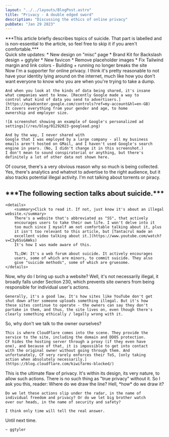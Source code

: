 ```yaml
---
layout: "../../layouts/BlogPost.astro"
title: "Privacy - A double edged sword"
description: "Discussing the ethics of online privacy"
pubDate: "Jan 29 2023"
---
```


<section>
    ***This article briefly describes topics of suicide. That part is
    labelled and is non-essential to the article, so feel free to skip
    it if you aren't comfortable.***
</section>
<section>
    Quick site updates:
    * New design on "misc" page
    * Brand Kit for Backslash design + ggtyler
    * New favicon
    * Remove placeholder images
    * Fix Tailwind margin and link colors
      - Building + running no longer breaks the site
</section>
<section>
    Now I'm a supporter for online privacy. I think it's pretty
    reasonable to not have your identity lying around on the internet,
    much like how you don't want everyone to know who you are when
    you're trying to take a dump.

    And when you look at the kinds of data being shared, it's insane
    what companies want to know. [Recently Google made a way to
    control what kind of data you send to advertisers.](https://myadcenter.google.com/controls?ref=my-account&hl=en-GB)
    It covers everything from your gender and age, to home
    ownership and employer size. 
    
    ![A screenshot showing an example of Google's personalized ad settings](/res/blog/01292023-googlead.png)

    And by the way, I never shared with
    Google that I was employed by a large company - all my business
    emails aren't hosted on GMail, and I haven't used Google's search
    engine in years. (No, I didn't change it in this screenshot.)
    I don't mean to sound conspiratorial or anything, but there's
    definitely a lot of other data not shown here.
</section>
<section>
    Of course, there's a very obvious reason why so much is being 
    collected. Yes, there's analytics and whatnot to advertise to
    the right audience, but it also tracks potential illegal
    activity. I'm not talking about torrents or piracy.    
</section>
<section>
    <h1 class="text-2xl">***The following section talks about suicide.***</h1>

    <details>
        <summary>Click to read it. If not, just know it's about an illegal website.</summary>
        There's a website that's abbreviated as "SS", that actively
        encourages users to take their own life. I won't delve into it
        too much since I myself am not comfortable talking about it, plus
        it isn't too relevant to this article, but [Tantacrul made an
        excellent video talking about it.](https://www.youtube.com/watch?v=C3y6SsGAWks)
        It's how I was made aware of this.

        TL;DW: It's a web forum about suicide. It actively encourages
        users, some of which are minors, to commit suicide. They also
        give "suicide methods", some of which are gruesome.
    </details>
</section>
<section>
    Now, why do I bring up such a website? Well, it's not necessarily
    illegal, it broadly falls under Section 230, which prevents site
    owners from being responsible for individual user's actions.

    Generally, it's a good law. It's how sites like YouTube don't get
    shut down after someone uploads something illegal. But it's how
    these sites continue to operate - the owners can say they don't
    partake in them, and thus, the site lives on, even though there's
    clearly something ethically / legally wrong with it.
</section>
<section>
    So, why don't we talk to the owner ourselves?

    This is where CloudFlare comes into the scene. They provide the
    service to the site, including the domain and DDOS protection.
    CF hides the hosting server through a proxy (if they even have
    one), and because of that, it is impossible to get into contact 
    with the original owner without going through them. And
    unfortunately, CF very rarely enforces their ToS, [only taking
    action when absolutely necessarily.](https://blog.cloudflare.com/kiwifarms-blocked/)
</section>
<section>
    This is the ultimate flaw of privacy. It's within its design,
    its very nature, to allow such actions. There is no such thing 
    as "true privacy" without it. So I ask you this, reader: 
    Where do we draw the line? Hell, *how* do we draw it?
    
    Do we let these actions slip under the radar, in the name of
    individual freedom and privacy? Or do we let big brother watch
    over our heads, in the name of security and safety?

    I think only time will tell the real answer.
</section>
<section>
    Until next time.

    ~ ggtyler
</section>